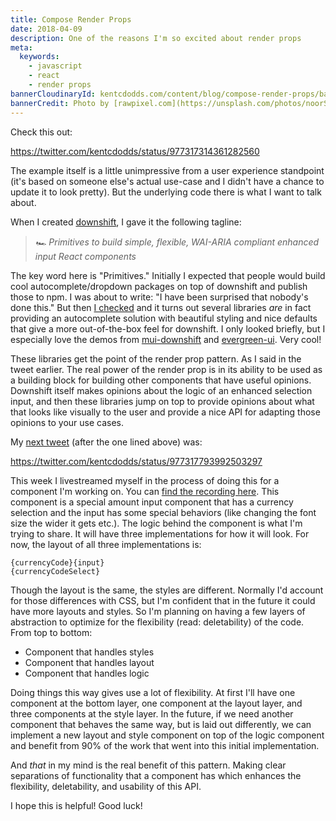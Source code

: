 ```yaml
---
title: Compose Render Props
date: 2018-04-09
description: One of the reasons I'm so excited about render props
meta:
  keywords:
    - javascript
    - react
    - render props
bannerCloudinaryId: kentcdodds.com/content/blog/compose-render-props/banner
bannerCredit: Photo by [rawpixel.com](https://unsplash.com/photos/noorSVMhuPU)
---
```


Check this out:

https://twitter.com/kentcdodds/status/977317314361282560

The example itself is a little unimpressive from a user experience standpoint
(it's based on someone else's actual use-case and I didn't have a chance to
update it to look pretty). But the underlying code there is what I want to talk
about.

When I created [downshift](https://github.com/downshift-js/downshift), I gave it
the following tagline:

> _🏎 Primitives to build simple, flexible, WAI-ARIA compliant enhanced input
> React components_

The key word here is "Primitives." Initially I expected that people would build
cool autocomplete/dropdown packages on top of downshift and publish those to
npm. I was about to write: "I have been surprised that nobody's done this." But
then [I checked](https://www.npmjs.com/browse/depended/downshift) and it turns
out several libraries _are_ in fact providing an autocomplete solution with
beautiful styling and nice defaults that give a more out-of-the-box feel for
downshift. I only looked briefly, but I especially love the demos from
[mui-downshift](https://techniq.github.io/mui-downshift/?selectedKind=Input&selectedStory=do%20not%20show%20menu%20on%20focus&full=0&down=1&left=1&panelRight=0&downPanel=storybook%2Factions%2Factions-panel)
and
[evergreen-ui](https://segmentio.github.io/evergreen/?selectedKind=autocomplete&selectedStory=Autocomplete&full=0&down=0&left=1&panelRight=0&downPanel=storybook%2Factions%2Factions-panel).
Very cool!

These libraries get the point of the render prop pattern. As I said in the tweet
earlier. The real power of the render prop is in its ability to be used as a
building block for building other components that have useful opinions.
Downshift itself makes opinions about the logic of an enhanced selection input,
and then these libraries jump on top to provide opinions about what that looks
like visually to the user and provide a nice API for adapting those opinions to
your use cases.

My [next tweet](https://twitter.com/kentcdodds/status/977317793992503297) (after
the one lined above) was:

https://twitter.com/kentcdodds/status/977317793992503297

This week I livestreamed myself in the process of doing this for a component I'm
working on. You can
[find the recording here](https://youtu.be/a7OhAQIx3xc?list=PLV5CVI1eNcJh5CTgArGVwANebCrAh2OUE).
This component is a special amount input component that has a currency selection
and the input has some special behaviors (like changing the font size the wider
it gets etc.). The logic behind the component is what I'm trying to share. It
will have three implementations for how it will look. For now, the layout of all
three implementations is:

```
{currencyCode}{input}
{currencyCodeSelect}
```

Though the layout is the same, the styles are different. Normally I'd account
for those differences with CSS, but I'm confident that in the future it could
have more layouts and styles. So I'm planning on having a few layers of
abstraction to optimize for the flexibility (read: deletability) of the code.
From top to bottom:

- Component that handles styles
- Component that handles layout
- Component that handles logic

Doing things this way gives use a lot of flexibility. At first I'll have one
component at the bottom layer, one component at the layout layer, and three
components at the style layer. In the future, if we need another component that
behaves the same way, but is laid out differently, we can implement a new layout
and style component on top of the logic component and benefit from 90% of the
work that went into this initial implementation.

And _that_ in my mind is the real benefit of this pattern. Making clear
separations of functionality that a component has which enhances the
flexibility, deletability, and usability of this API.

I hope this is helpful! Good luck!
